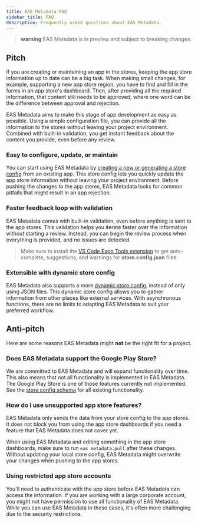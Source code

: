 ```yaml
---
title: EAS Metadata FAQ
sidebar_title: FAQ
description: Frequently asked questions about EAS Metadata.
---
```


> **warning** EAS Metadata is in preview and subject to breaking changes.

## Pitch

If you are creating or maintaining an app in the stores, keeping the app store information up to date can be a big task. When making small changes, for example, supporting a new app store region, you have to find and fill in the forms in an app store's dashboard. Then, after providing all the required information, that content still needs to be approved, where one word can be the difference between approval and rejection.

EAS Metadata aims to make this stage of app development as easy as possible. Using a simple configuration file, you can provide all the information to the stores without leaving your project environment. Combined with built-in validation, you get instant feedback about the content you provide, even before any review.

### Easy to configure, update, or maintain

You can start using EAS Metadata by [creating a new or generating a store config](./getting-started.mdx#create-the-store-config) from an existing app.
This store config lets you quickly update the app store information without leaving your project environment.
Before pushing the changes to the app stores, EAS Metadata looks for common pitfalls that might result in an app rejection.

### Faster feedback loop with validation

EAS Metadata comes with built-in validation, even before anything is sent to the app stores. This validation helps you iterate faster over the information without starting a review. Instead, you can begin the review process when everything is provided, and no issues are detected.

> Make sure to install the [VS Code Expo Tools extension](https://github.com/expo/vscode-expo#readme) to get auto-complete, suggestions, and warnings for **store.config.json** files.

### Extensible with dynamic store config

EAS Metadata also supports a more [dynamic store config](./config.mdx#dynamic-store-config), instead of only using JSON files.
This dynamic store config allows you to gather information from other places like external services.
With asynchronous functions, there are no limits to adapting EAS Metadata to suit your preferred workflow.

## Anti-pitch

Here are some reasons EAS Metadata might **not** be the right fit for a project.

### Does EAS Metadata support the Google Play Store?

We are committed to EAS Metadata and will expand functionality over time.
This also means that not all functionality is implemented in EAS Metadata.
The Google Play Store is one of those features currently not implemented.
See the [store config schema](./schema.mdx#config-schema) for all existing functionality.

### How do I use unsupported app store features?

EAS Metadata only sends the data from your store config to the app stores.
It does not block you from using the app store dashboards if you need a feature that EAS Metadata does not cover yet.

When using EAS Metadata and editing something in the app store dashboards, make sure to run `eas metadata:pull` after these changes. Without updating your local store config, EAS Metadata might overwrite your changes when pushing to the app stores.

### Using restricted app store accounts

You'll need to authenticate with the app store before EAS Metadata can access the information.
If you are working with a large corporate account, you might not have permission to use all functionality of EAS Metadata.
While you can use EAS Metadata in these cases, it's often more challenging due to the security restrictions.
